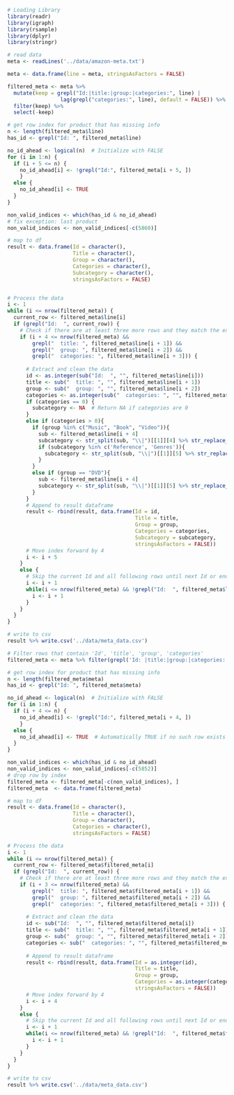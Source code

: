 


```r
# Loading Library
library(readr)
library(igraph)
library(rsample)
library(dplyr)
library(stringr)
```



```r
# read data
meta <- readLines('../data/amazon-meta.txt')
```


```r
meta <- data.frame(line = meta, stringsAsFactors = FALSE)

filtered_meta <- meta %>%
  mutate(keep = grepl("Id:|title:|group:|categories:", line) |
                 lag(grepl("categories:", line), default = FALSE)) %>%
  filter(keep) %>%
  select(-keep)

# get row index for product that has missing info
n <- length(filtered_meta$line)
has_id <- grepl("Id: ", filtered_meta$line)

no_id_ahead <- logical(n)  # Initialize with FALSE
for (i in 1:n) {
  if (i + 5 <= n) {
    no_id_ahead[i] <- !grepl("Id:", filtered_meta[i + 5, ])
    }
  else {
    no_id_ahead[i] <- TRUE
  }
}

non_valid_indices <- which(has_id & no_id_ahead)
# fix exception: last product
non_valid_indices <- non_valid_indices[-c(5860)]

# map to df
result <- data.frame(Id = character(),
                     Title = character(),
                     Group = character(),
                     Categories = character(),
                     Subcategory = character(),
                     stringsAsFactors = FALSE)


# Process the data
i <- 1
while (i <= nrow(filtered_meta)) {
  current_row <- filtered_meta$line[i]
  if (grepl("Id:  ", current_row)) {
    # Check if there are at least three more rows and they match the expected titles
    if (i + 4 <= nrow(filtered_meta) &&
        grepl("  title: ", filtered_meta$line[i + 1]) &&
        grepl("  group: ", filtered_meta$line[i + 2]) &&
        grepl("  categories: ", filtered_meta$line[i + 3])) {
      
      # Extract and clean the data
      id <- as.integer(sub("Id:  ", "", filtered_meta$line[i]))
      title <- sub("  title: ", "", filtered_meta$line[i + 1])
      group <- sub("  group: ", "", filtered_meta$line[i + 2])
      categories <- as.integer(sub("  categories: ", "", filtered_meta$line[i + 3]))
      if (categories == 0) {
        subcategory <- NA  # Return NA if categories are 0
      }
      else if (categories > 0){
        if (group %in% c("Music", "Book", "Video")){
          sub <- filtered_meta$line[i + 4]
          subcategory <- str_split(sub, "\\|")[[1]][4] %>% str_replace_all("\\[.*?\\]", "")
          if (subcategory %in% c('Reference', 'Genres')){
            subcategory <- str_split(sub, "\\|")[[1]][5] %>% str_replace_all("\\[.*?\\]", "")
          }
        }
        else if (group == "DVD"){
          sub <- filtered_meta$line[i + 4]
          subcategory <- str_split(sub, "\\|")[[1]][5] %>% str_replace_all("\\[.*?\\]", "")
        }
      }
      # Append to result dataframe
      result <- rbind(result, data.frame(Id = id,
                                         Title = title,
                                         Group = group,
                                         Categories = categories,
                                         Subcategory = subcategory,
                                         stringsAsFactors = FALSE))
      # Move index forward by 4
      i <- i + 5
    }
    else {
      # Skip the current Id and all following rows until next Id or end of data
      i <- i + 1
      while(i <= nrow(filtered_meta) && !grepl("Id:  ", filtered_meta$line[i])) {
        i <- i + 1
      }
    }
  }
}

# write to csv
result %>% write.csv('../data/meta_data.csv')
```


```r
# Filter rows that contain 'Id', 'title', 'group', 'categories'
filtered_meta <- meta %>% filter(grepl('Id: |title:|group:|categories:', meta))

# get row index for product that has missing info
n <- length(filtered_meta$meta)
has_id <- grepl("Id: ", filtered_meta$meta)

no_id_ahead <- logical(n)  # Initialize with FALSE
for (i in 1:n) {
  if (i + 4 <= n) {
    no_id_ahead[i] <- !grepl("Id:", filtered_meta[i + 4, ])
    }
  else {
    no_id_ahead[i] <- TRUE  # Automatically TRUE if no such row exists
  }
}

non_valid_indices <- which(has_id & no_id_ahead)
non_valid_indices <- non_valid_indices[-c(5852)]
# drop row by index
filtered_meta <- filtered_meta[-c(non_valid_indices), ]
filtered_meta  <- data.frame(filtered_meta)
```


```r
# map to df
result <- data.frame(Id = character(),
                     Title = character(),
                     Group = character(),
                     Categories = character(),
                     stringsAsFactors = FALSE)

# Process the data
i <- 1
while (i <= nrow(filtered_meta)) {
  current_row <- filtered_meta$filtered_meta[i]
  if (grepl("Id:  ", current_row)) {
    # Check if there are at least three more rows and they match the expected titles
    if (i + 3 <= nrow(filtered_meta) &&
        grepl("  title: ", filtered_meta$filtered_meta[i + 1]) &&
        grepl("  group: ", filtered_meta$filtered_meta[i + 2]) &&
        grepl("  categories: ", filtered_meta$filtered_meta[i + 3])) {
      
      # Extract and clean the data
      id <- sub("Id:  ", "", filtered_meta$filtered_meta[i])
      title <- sub("  title: ", "", filtered_meta$filtered_meta[i + 1])
      group <- sub("  group: ", "", filtered_meta$filtered_meta[i + 2])
      categories <- sub("  categories: ", "", filtered_meta$filtered_meta[i + 3])
      
      # Append to result dataframe
      result <- rbind(result, data.frame(Id = as.integer(id),
                                         Title = title,
                                         Group = group,
                                         Categories = as.integer(categories),
                                         stringsAsFactors = FALSE))
      # Move index forward by 4
      i <- i + 4
    }
    else {
      # Skip the current Id and all following rows until next Id or end of data
      i <- i + 1
      while(i <= nrow(filtered_meta) && !grepl("Id:  ", filtered_meta$filtered_meta[i])) {
        i <- i + 1
      }
    }
  }
}

# write to csv
result %>% write.csv('../data/meta_data.csv')
```

